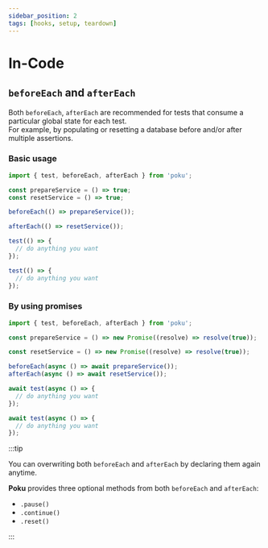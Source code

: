 ```yaml
---
sidebar_position: 2
tags: [hooks, setup, teardown]
---
```



# In-Code

## `beforeEach` and `afterEach`

Both `beforeEach`, `afterEach` are recommended for tests that consume a particular global state for each test.<br />
For example, by populating or resetting a database before and/or after multiple assertions.

### Basic usage

```ts
import { test, beforeEach, afterEach } from 'poku';

const prepareService = () => true;
const resetService = () => true;

beforeEach(() => prepareService());

afterEach(() => resetService());

test(() => {
  // do anything you want
});

test(() => {
  // do anything you want
});
```

### By using promises

```ts
import { test, beforeEach, afterEach } from 'poku';

const prepareService = () => new Promise((resolve) => resolve(true));

const resetService = () => new Promise((resolve) => resolve(true));

beforeEach(async () => await prepareService());
afterEach(async () => await resetService());

await test(async () => {
  // do anything you want
});

await test(async () => {
  // do anything you want
});
```

:::tip

You can overwriting both `beforeEach` and `afterEach` by declaring them again anytime.

**Poku** provides three optional methods from both `beforeEach` and `afterEach`:

- `.pause()`
- `.continue()`
- `.reset()`

:::
